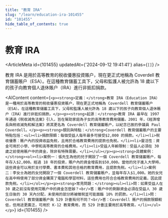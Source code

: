```yaml
---
title: "教育 IRA"
slug: "/learn/education-ira-101455"
id: "101455"
hide_table_of_contents: true
---
```



# 教育 IRA

<ArticleMeta id={101455} updatedAt={'2024-09-12 19:41:41'} alias={`[]`} />
<div className='border-solid border-b border-t-0 my-4 border-[var(--ifm-color-gray-300)]' />

教育 IRA 是用於高等教育的税收優惠投資賬户，現在更正式地稱為 Coverdell 教育儲蓄賬户（ESA）。在這種教育儲蓄工具下，父母和監護人被允許為 18 歲以下的孩子向教育個人退休賬户（IRA）進行非抵扣捐款。

<AIContent content={`<p><strong>定義：</strong>教育 IRA（Education IRA）是一種用於高等教育的税收優惠投資賬户，現在更正式地稱為 Coverdell 教育儲蓄賬户（ESA）。在這種教育儲蓄工具下，父母和監護人被允許為 18 歲以下的孩子向教育個人退休賬户（IRA）進行非抵扣捐款。</p><p><strong>起源：</strong>教育 IRA 最早在 1997 年通過《税收減免法案》引入，旨在幫助家庭為子女的高等教育費用儲蓄。2001 年，《經濟增長與税收減免和解法案》將其更名為 Coverdell 教育儲蓄賬户，以紀念已故的參議員 Paul Coverdell。</p><p><strong>類別與特點：</strong>Coverdell 教育儲蓄賬户的主要特點包括：<ul><li>捐款限額：每個受益人每年最多可接受$2,000 的捐款。</li><li>税收優惠：賬户內的投資收益免税，且用於合格教育費用的提款也免税。</li><li>靈活性：資金可用於小學、中學和高等教育的合格費用。</li><li>受益人年齡限制：受益人必須在 30 歲之前使用賬户中的資金，除非有特殊需要。</li></ul></p><p><strong>具體案例：</strong><ol><li>案例一：張先生為他的兒子開設了一個 Coverdell 教育儲蓄賬户，每年存入$2,000。經過 18 年的投資，賬户內的資金增長到$50,000。當他的兒子進入大學時，這些資金可以用於支付學費、書本費和其他合格的教育費用，且提款免税。</li><li>案例二：李女士為她的女兒開設了一個 Coverdell 教育儲蓄賬户，並每年存入$1,000。她的女兒在高中時使用了部分資金購買了電腦和學習材料，這些費用也符合合格教育費用的定義，因此提款免税。</li></ol></p><p><strong>常見問題：</strong><ul><li>問：如果受益人在 30 歲之前沒有使用完賬户中的資金怎麼辦？<br/>答：賬户中的剩餘資金必須在受益人 30 歲生日後的 30 天內分配，未使用的部分將被徵税並可能面臨 10% 的罰款。</li><li>問：Coverdell 教育儲蓄賬户與 529 計劃有何不同？<br/>答：Coverdell 賬户的捐款限額較低，但用途更廣泛，可用於 K-12 教育費用，而 529 計劃主要用於高等教育。</li></ul></p>`} id={101455} />
